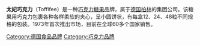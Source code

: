 {{noteTA
|T=zh-hans:太妃巧克力;zh-hk:太妃朱古力;zh-tw:太妃巧克力;
|dt=大陸：太妃巧克力；台灣：太妃巧克力；香港：太妃朱古力

|1=zh-hans:巧克力;zh-hk:朱古力;zh-tw:巧克力;
|d1=大陸：巧克力；台灣：巧克力；香港：朱古力
}}
'''太妃巧克力'''（Toffifee）是一种[[巧克力|巧克力]][[糖果|糖果]]品牌，属于[[德国|德国]][[柏林|柏林]]的{{tsl|de|August Storck||August Storck KG}}集团公司。该糖果用巧克力包裹各种各样柔软的夹心，呈小圆饼状，有每盒12、24、48粒不同规格的包装。1973年首次推出市场，目前在全球60多个国家销售。

{{Dessert-stub}}

[[Category:德国食品品牌|Category:德国食品品牌]]
[[Category:巧克力品牌|Category:巧克力品牌]]